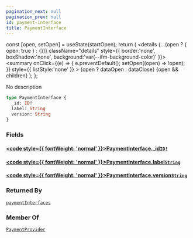 ```yaml
---
pagination_next: null
pagination_prev: null
id: payment-interface
title: PaymentInterface
---
```









  const [open, setOpen] = useState(startOpen);
  return (
    <details {...(open ? { open: true } : {})} className="details" style={{ border:'none', boxShadow:'none', background:'var(--ifm-background-color)' }}>
      <summary
        onClick={(e) => {
          e.preventDefault();
          setOpen((open) => !open);
        }}
        style={{ listStyle:'none' }}
      >
      {open ? dataOpen : dataClose}
      </summary>
      {open && children}
    </details>
  );
};








No description


```graphql
type PaymentInterface {
  _id: ID!
  label: String
  version: String
}
```




### Fields

#### [<code style={{ fontWeight: 'normal' }}>PaymentInterface.<b>_id</b></code>](#)<Bullet />[`ID!`](/schema/types/scalars/id.mdx) <Badge class="badge badge--secondary" text="non-null"/> <Badge class="badge badge--secondary" text="scalar"/> 



#### [<code style={{ fontWeight: 'normal' }}>PaymentInterface.<b>label</b></code>](#)<Bullet />[`String`](/schema/types/scalars/string.mdx) <Badge class="badge badge--secondary" text="scalar"/> 



#### [<code style={{ fontWeight: 'normal' }}>PaymentInterface.<b>version</b></code>](#)<Bullet />[`String`](/schema/types/scalars/string.mdx) <Badge class="badge badge--secondary" text="scalar"/> 







### Returned By

[`paymentInterfaces`](/schema/operations/queries/payment-interfaces.mdx)  <Badge class="badge badge--secondary" text="query"/>

### Member Of

[`PaymentProvider`](/schema/types/objects/payment-provider.mdx)  <Badge class="badge badge--secondary" text="object"/>

